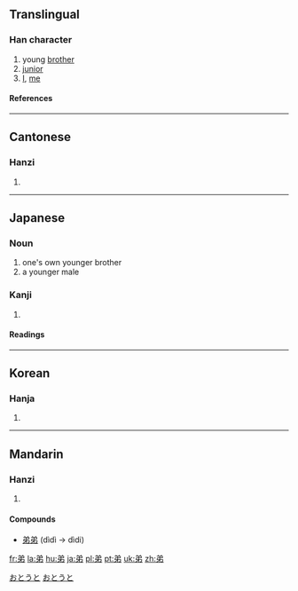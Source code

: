 ==Translingual==
===Han character===
{{Han char|rn=57|rad=弓|as=04|sn=7|four=8022<sub>7</sub>|canj=金弓中竹 (CNLH)}}
# young [[brother]]
# [[junior]]
# [[I]], [[me]]
====References====
{{Han ref|kx=0357.170|dkj=09737|dj=0673.190|hdz=10244.100|uh=5F1F|ud=24351|bh=A7CC|bd=42956}}
----
==Cantonese==
===Hanzi===
{{yue-hanzi|jyut=|y=dai6}}
# {{defn|Cantonese}}
----
==Japanese==
===Noun===
[[Category:1000_Japanese_basic_words|おとうと]]
{{ja-noun|k|hira=おとうと|rom=otōto}}
# one's own younger brother
# a younger male
[[Category:ja:Family|おとうと]]

===Kanji===
{{ja-kanji|grade=2|rs=弓04}}
# {{defn|Japanese}} 
====Readings====
{{ja-readings|on=[[てい]] (tei), [[だい]] (dai)|kun=[[おとうと]] (otouto)}}
----
==Korean==
===Hanja===
{{ko-hanja|hangeul=[[제]]|eumhun=|rv=je|mr=che|y=cey}}
# {{defn|Korean}}
----
==Mandarin==
===Hanzi===
{{cmn-hanzi|pin=[[dì]] ([[di4]])|wg=ti<sup>4</sup>}}
# {{defn|Mandarin}}

====Compounds====
* [[弟弟]] (dìdì -> dìdi)

[[fr:弟]]
[[la:弟]]
[[hu:弟]]
[[ja:弟]]
[[pl:弟]]
[[pt:弟]]
[[uk:弟]]
[[zh:弟]]